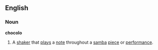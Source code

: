 ==English==

===Noun===
'''chocolo''' 

# {{musical instrument}} A [[shaker]] that [[plays]] a [[note]] throughout a [[samba]] [[piece]] or [[performance]].
